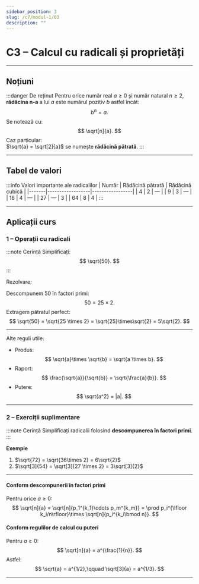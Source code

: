 ```yaml
---
sidebar_position: 3
slug: /c7/modul-1/03
description: ""
---
```


# C3 – Calcul cu radicali și proprietăți

---

## Noțiuni

:::danger De reținut
Pentru orice număr real $a \ge 0$ și număr natural $n \ge 2$, **rădăcina n-a** a lui $a$ este numărul pozitiv $b$ astfel încât:
$$
b^n = a.
$$
Se notează cu:
$$
\sqrt[n]{a}.
$$
Caz particular:  
$\sqrt{a} = \sqrt[2]{a}$ se numește **rădăcină pătrată**.
:::

---

## Tabel de valori

:::info Valori importante ale radicalilor
| Număr | Rădăcină pătrată | Rădăcină cubică |
|-------|------------------|-----------------|
| $4$   | $2$             | —               |
| $9$   | $3$             | —               |
| $16$  | $4$             | —               |
| $27$  | —               | $3$             |
| $64$  | $8$             | $4$             |
:::

---

## Aplicații curs

### 1 – Operații cu radicali

:::note Cerință
Simplificați:
$$
\sqrt{50}.
$$
:::

Rezolvare:

Descompunem 50 în factori primi:
$$
50 = 25 \times 2.
$$
Extragem pătratul perfect:
$$
\sqrt{50} = \sqrt{25 \times 2} = \sqrt{25}\times\sqrt{2} = 5\sqrt{2}.
$$

---

Alte reguli utile:
- Produs:
$$
\sqrt{a}\times \sqrt{b} = \sqrt{a \times b}.
$$
- Raport:
$$
\frac{\sqrt{a}}{\sqrt{b}} = \sqrt{\frac{a}{b}}.
$$
- Putere:
$$
\sqrt{a^2} = |a|.
$$

---

### 2 – Exerciții suplimentare

:::note Cerință
Simplificați radicalii folosind **descompunerea în factori primi**.
:::

**Exemple**
1. $\sqrt{72} = \sqrt{36\times 2} = 6\sqrt{2}$
2. $\sqrt[3]{54} = \sqrt[3]{27 \times 2} = 3\sqrt[3]{2}$

---

#### Conform descompunerii în factori primi

Pentru orice $a\ge0$:
$$
\sqrt[n]{a} = \sqrt[n]{p_1^{k_1}\cdots p_m^{k_m}} =
\prod p_i^{\lfloor k_i/n\rfloor}\times \sqrt[n]{p_i^{k_i\bmod n}}.
$$

#### Conform regulilor de calcul cu puteri

Pentru $a\ge0$:
$$
\sqrt[n]{a} = a^{\frac{1}{n}}.
$$
Astfel:
$$
\sqrt{a} = a^{1/2},\qquad \sqrt[3]{a} = a^{1/3}.
$$

---